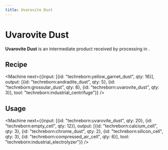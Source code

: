 ```yaml
---
title: Uvarovite Dust
---
```


<ItemImage file="uvarovite_dust" alt="Uvarovite Dust" size="200" />

# Uvarovite Dust

**Uvarovite Dust** is an intermediate product received by processing <McItem slug="techreborn:yellow_garnet_dust" inline={true}/> in <McItem slug="techreborn:industrial_centrifuge" inline={true}/>.

## Recipe

<CraftingTable recipe="input techreborn:small_pile_of_uvarovite_dust techreborn:small_pile_of_uvarovite_dust air input techreborn:small_pile_of_uvarovite_dust techreborn:small_pile_of_uvarovite_dust air input air air air output techreborn:uvarovite_dust"/>

<Machine next={{input: [{id: "techreborn:yellow_garnet_dust", qty: 16}], output: [{id: "techreborn:andradite_dust", qty: 5}, {id: "techreborn:grossular_dust", qty: 8}, {id: "techreborn:uvarovite_dust", qty: 3}], tool: "techreborn:industrial_centrifuge"}} />

## Usage

<Machine next={{input: [{id: "techreborn:uvarovite_dust", qty: 20}, {id: "techreborn:empty_cell", qty: 12}], output: [{id: "techreborn:calcium_cell", qty: 3}, {id: "techreborn:chrome_dust", qty: 2}, {id: "techreborn:silicon_cell", qty: 3}, {id: "techreborn:compressed_air_cell", qty: 6}], tool: "techreborn:industrial_electrolyzer"}} />

<CraftingTable recipe="input air air air input air techreborn:uvarovite_dust air input air air air output techreborn:small_pile_of_uvarovite_dust,4"/>
